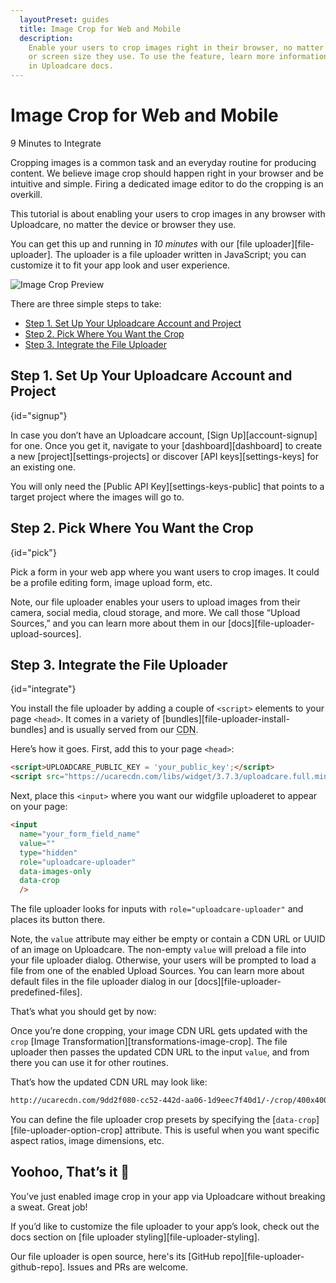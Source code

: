 ```yaml
---
  layoutPreset: guides
  title: Image Crop for Web and Mobile
  description:
    Enable your users to crop images right in their browser, no matter the device
    or screen size they use. To use the feature, learn more information
    in Uploadcare docs.
---
```



# Image Crop for Web and Mobile

<BadgesBox>
  <Badge>9 Minutes to Integrate</Badge>
</BadgesBox>

Cropping images is a common task and an everyday routine for producing content.
We believe image crop should happen right in your browser and be intuitive and
simple. Firing a dedicated image editor to do the cropping is an overkill.

This tutorial is about enabling your users to crop images in any browser with
Uploadcare, no matter the device or browser they use.

You can get this up and running in _10 minutes_ with our
[file uploader][file-uploader]. The uploader is a file uploader written in
JavaScript; you can customize it to fit your app look and user experience.

<img src="https://ucarecdn.com/490a46d4-7728-42cf-bfd0-9a1abb48a61b/-/preview/-/resize/680x/-/format/auto/-/progressive/yes/crop_presets.png"
    srcSet="https://ucarecdn.com/490a46d4-7728-42cf-bfd0-9a1abb48a61b/-/preview/-/resize/1360x/-/quality/lightest/-/format/auto/-/progressive/yes/crop_presets.png 2x"
    alt="Image Crop Preview" /><br/>

There are three simple steps to take:

* [Step 1. Set Up Your Uploadcare Account and Project](#signup)
* [Step 2. Pick Where You Want the Crop](#pick)
* [Step 3. Integrate the File Uploader](#integrate)

## Step 1. Set Up Your Uploadcare Account and Project
{id="signup"}

In case you don’t have an Uploadcare account, [Sign Up][account-signup] for one.
Once you get it, navigate to your [dashboard][dashboard] to create a new
[project][settings-projects] or discover [API keys][settings-keys] for an existing
one.

You will only need the [Public API Key][settings-keys-public] that points to
a target project where the images will go to.

## Step 2. Pick Where You Want the Crop
{id="pick"}

Pick a form in your web app where you want users to crop images. It could be a
profile editing form, image upload form, etc.

Note, our file uploader enables your users to upload images from their camera, social
media, cloud storage, and more. We call those “Upload Sources,” and you can
learn more about them in our [docs][file-uploader-upload-sources].

## Step 3. Integrate the File Uploader
{id="integrate"}

You install the file uploader by adding a couple of `<script>` elements to your page
`<head>`. It comes in a variety of [bundles][file-uploader-install-bundles] and is
usually served from our <abbr title="Content Delivery Network">CDN</abbr>.

Here’s how it goes. First, add this to your page `<head>`:

```html
<script>UPLOADCARE_PUBLIC_KEY = 'your_public_key';</script>
<script src="https://ucarecdn.com/libs/widget/3.7.3/uploadcare.full.min.js" charset="utf-8"></script>
```

Next, place this `<input>` where you want our widgfile uploaderet to appear on your page:

```html
<input
  name="your_form_field_name"
  value=""
  type="hidden"
  role="uploadcare-uploader"
  data-images-only
  data-crop
  />
```

The file uploader looks for inputs with `role="uploadcare-uploader"` and places its
button there.

Note, the `value` attribute may either be empty or contain a CDN URL or UUID of
an image on Uploadcare. The non-empty `value` will preload a file into your
file uploader dialog. Otherwise, your users will be prompted to load a file from one
of the enabled Upload Sources. You can learn more about default files in the
file uploader dialog in our [docs][file-uploader-predefined-files].

That’s what you should get by now:

<Widget
  imagesOnly
  crop
  urlBase="https://upload.uploadcare.com/"
  publicKey="232d896709883f79bfaf"
  value="9dd2f080-cc52-442d-aa06-1d9eec7f40d1"
/>

Once you’re done cropping, your image CDN URL gets updated with the
`crop` [Image Transformation][transformations-image-crop]. The file uploader then passes
the updated CDN URL to the input `value`, and from there you can use it for
other routines.

That’s how the updated CDN URL may look like:

```md
http://ucarecdn.com/9dd2f080-cc52-442d-aa06-1d9eec7f40d1/-/crop/400x400/500,500/cropout.jpg
```

You can define the file uploader crop presets by specifying the
[`data-crop`][file-uploader-option-crop] attribute. This is useful when you want
specific aspect ratios, image dimensions, etc.

## Yoohoo, That’s it 🚀

You’ve just enabled image crop in your app via Uploadcare without breaking a
sweat. Great job!

If you’d like to customize the file uploader to your app’s look, check out the docs
section on [file uploader styling][file-uploader-styling].

Our file uploader is open source, here's its [GitHub repo][file-uploader-github-repo]. Issues
and PRs are welcome.
